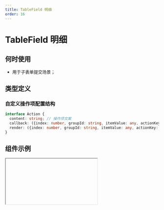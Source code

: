 ```yaml
---
title: TableField 明细
order: 16
---
```


# TableField 明细

## 何时使用

- 用于子表单提交场景；

## 类型定义
### 自定义操作项配置结构

```ts
interface Action {
  content: string; // 操作项文案
  callback: ({index: number, groupId: string, itemValue: any, actionKey: string }) => void; // 点击回调
  render: ({index: number, groupId: string, itemValue: any, actionKey: string }) => ReactNode; // 自定义渲染
}
```

## 组件示例


<Iframe url="https://www.aliwork.com/developer/table-field-v2?isRenderNav=false" />

## 组件属性


<AttrTable
  category="form"
  dataSource={[
    {
      code: 'value',
      type: 'any[]',
      default: '[]',
      desc: '明细组件默认值',
    },
    {
      code: 'layoutSetting.layout',
      type: `'TILED' | 'TABLE'`,
      default: `'TABLE'`,
      desc: '排列方式（表格方式只在 PC 模式下有效），TILED：平铺方式、TABLE：表格方式',
    },
    {
      code: 'layoutSetting.theme',
      type: `'zebra' | 'split' | 'border'`,
      default: `'split'`,
      desc: '主题（只在 PC 表格方式下有效）',
    },
    {
      code: 'layoutSetting.showTableHead',
      type: 'boolean',
      default: 'true',
      desc: '是否显示表头（只在 PC 表格方式下有效）',
    },
    {
      code: 'layoutSetting.showIndex',
      type: 'boolean',
      default: 'true',
      desc: '是否显示序号',
    },
    {
      code: 'layoutSetting.indexName',
      type: 'string',
      default: `'项目'`,
      desc: '序号名称',
    },
    {
      code: 'layoutSetting.pcFreezeColumnStartCounts',
      type: `'0' | '1' | '2' | '3'`,
      default: '0',
      desc: '左侧列冻结，0表示不冻结',
    },
    {
      code: 'layoutSetting.isFreezeOperateColumn',
      type: 'boolean',
      default: 'true',
      desc: '是否冻结操作列',
    },
    {
      code: 'showActions',
      type: 'boolean',
      default: 'true',
      desc: '是否显示操作列',
    },
    {
      code: 'showCopyAction',
      type: 'boolean',
      default: 'false',
      desc: '是否显示复制按钮',
    },
    {
      code: 'copyButtonText',
      type: 'string',
      default: `'复制'`,
      desc: '复制按钮名称',
    },
    {
      code: 'showDelAction',
      type: 'boolean',
      default: 'true',
      desc: '是否显示删除按钮',
    },
    {
      code: 'delButtonText',
      type: 'string',
      default: `'删除'`,
      desc: '删除按钮名称',
    },
    {
      code: 'showDeleteConfirm',
      type: 'boolean',
      default: 'true',
      desc: '是否开启删除确认',
    },
    {
      code: 'showSortable',
      type: 'boolean',
      default: 'false',
      desc: '是否显示排序（只在 PC 表格方式下有效）',
    },
    {
      code: 'moveUp',
      type: 'string',
      default: `'上移'`,
      desc: '上移按钮名称',
    },
    {
      code: 'moveDown',
      type: 'string',
      default: `'下移'`,
      desc: '下移按钮名称',
    },
    {
      code: 'actions',
      type: 'Action[]',
      default: '[]',
      desc: '自定义操作项',
    },
     {
      code: 'addButtonPosition',
      type:  `'bottom' | 'top'`,
      default: `'bottom'`,
      desc: '新增按钮位置',
    },
    {
      code: 'addButtonText',
      type: 'string',
      default: `'新增一项'`,
      desc: '新增按钮文案',
    },
    {
      code: 'addButtonBehavior',
      type: `'NORMAL' | 'DISABLED' | 'HIDDEN'`,
      default: 'NORMAL',
      desc: '新增按钮的可操作状态',
    },
    {
      code: 'pageSize',
      type: `'10' | '20' | '30'`,
      default: '20',
      desc: '分页条数',
    },
    {
      code: 'maxItems',
      type: 'number',
      default: '50',
      desc: '最大条数，最大 500 条',
    },
    {
      code: 'actionsColumnWidth',
      type: 'number',
      default: '70',
      desc: '操作列宽度，单位px',
    },
    {
      code: 'useCustomColumnsWidth',
      type: 'boolean',
      default: 'false',
      desc: '是否自定义其它列宽度',
    },
    {
      code: 'columnsWidth',
      type: 'Record<string, string>',
      default: '-',
      desc: `字段列宽，例如： { node_ockzdxe6of1: '200px' }`,
    },
    {
      code: 'onChange',
      type: '({ value: any , extra: any }) => void',
      default: '-',
      desc: 'onChange 子表单值变化',
    },
    {
      code: 'beforeAddClick',
      type: '() => boolean',
      default: '-',
      desc: '添加按钮点击前回调，返回false阻止添加',
    },
    {
      code: 'onAddClick',
      type: '( newGroupId: string ) => void',
      default: '-',
      desc: '添加按钮点击事件',
    },
    {
      code: 'beforeCopyClick',
      type: '( sourceGroupId: string, sourceItem: any ) => boolean',
      default: '-',
      desc: '复制按钮点击前回调，返回false组织复制',
    },
    {
      code: 'onCopyClick',
      type: '( newGroupId: string , copiedItem: any ) => void',
      default: '-',
      desc: '添加按钮点击事件',
    },
    {
      code: 'beforeDelClick',
      type: '( groupId: string , item: object ) => void',
      default: '-',
      desc: '删除按钮点击前回调，返回false阻止删除',
    },
    {
      code: 'onDelClick',
      type: '( newGroupId: string , copiedItem: object ) => void',
      default: '-',
      desc: '删除按钮点击事件',
    },
    {
      code: 'beforeImportData',
      type: '( data: any[] ) => any[]',
      default: '-',
      desc: '批量导入数据前执行',
    },
  ]}
/>
